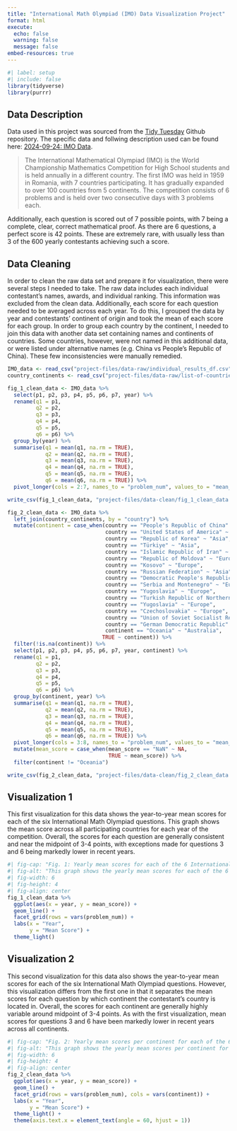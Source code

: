 ```yaml
---
title: "International Math Olympiad (IMO) Data Visualization Project"
format: html
execute: 
  echo: false
  warning: false
  message: false
embed-resources: true
---
```


```r
#| label: setup
#| include: false
library(tidyverse)
library(purrr)
```
## Data Description

Data used in this project was sourced from the [Tidy Tuesday](https://github.com/rfordatascience/tidytuesday) Github repository. The specific data and follwing description used can be found here: 
[2024-09-24: IMO Data](https://github.com/rfordatascience/tidytuesday/tree/main/data/2024/2024-09-24). 

> The International Mathematical Olympiad (IMO) is the World Championship Mathematics Competition for High School students and is held annually in a different country. The first IMO was held in 1959 in Romania, with 7 countries participating. It has gradually expanded to over 100 countries from 5 continents. The competition consists of 6 problems and is held over two consecutive days with 3 problems each.

Additionally, each question is scored out of 7 possible points, with 7 being a complete, clear, correct mathematical proof. As there are 6 questions, a perfect score is 42 points. These are extremely rare, with usually less than 3 of the 600 yearly contestants achieving such a score.

## Data Cleaning

In order to clean the raw data set and prepare it for visualization, there were several steps I needed to take. The raw data includes each individual contestant's names, awards, and individual ranking. This information was excluded from the clean data. Additionally, each score for each question needed to be averaged across each year. To do this, I grouped the data by year and contestants' continent of origin and took the mean of each score for each group. In order to group each country by the continent, I needed to join this data with another data set containing names and continents of countries. Some countries, however, were not named in this additional data, or were listed under alternative names (e.g. China vs People's Republic of China). These few inconsistencies were manually remedied.


```r
IMO_data <- read_csv("project-files/data-raw/individual_results_df.csv")
country_continents <- read_csv("project-files/data-raw/list-of-countries-by-continent-2025.csv")
```

```r
fig_1_clean_data <- IMO_data %>% 
  select(p1, p2, p3, p4, p5, p6, p7, year) %>% 
  rename(q1 = p1,
         q2 = p2,
         q3 = p3,
         q4 = p4,
         q5 = p5,
         q6 = p6) %>% 
  group_by(year) %>% 
  summarise(q1 = mean(q1, na.rm = TRUE),
            q2 = mean(q2, na.rm = TRUE),
            q3 = mean(q3, na.rm = TRUE),
            q4 = mean(q4, na.rm = TRUE),
            q5 = mean(q5, na.rm = TRUE),
            q6 = mean(q6, na.rm = TRUE)) %>% 
  pivot_longer(cols = 2:7, names_to = "problem_num", values_to = "mean_score")
```

```r
write_csv(fig_1_clean_data, "project-files/data-clean/fig_1_clean_data.csv")
```

```r
fig_2_clean_data <- IMO_data %>% 
  left_join(country_continents, by = "country") %>% 
  mutate(continent = case_when(country == "People's Republic of China" ~ "Asia",
                               country == "United States of America" ~ "North America",
                               country == "Republic of Korea" ~ "Asia",
                               country == "Türkiye" ~ "Asia",
                               country == "Islamic Republic of Iran" ~ "Asia",
                               country == "Republic of Moldova" ~ "Europe",
                               country == "Kosovo" ~ "Europe",
                               country == "Russian Federation" ~ "Asia",
                               country == "Democratic People's Republic of Korea" ~ "Asia",
                               country == "Serbia and Montenegro" ~ "Europe",
                               country == "Yugoslavia" ~ "Europe",
                               country == "Turkish Republic of Northern Cyprus" ~ "Asia",
                               country == "Yugoslavia" ~ "Europe",
                               country == "Czechoslovakia" ~ "Europe",
                               country == "Union of Soviet Socialist Republics" ~ "Asia",
                               country == "German Democratic Republic" ~ "Asia",
                               continent == "Oceania" ~ "Australia",
                              TRUE ~ continent)) %>% 
  filter(!is.na(continent)) %>% 
  select(p1, p2, p3, p4, p5, p6, p7, year, continent) %>% 
  rename(q1 = p1,
         q2 = p2,
         q3 = p3,
         q4 = p4,
         q5 = p5,
         q6 = p6) %>% 
  group_by(continent, year) %>% 
  summarise(q1 = mean(q1, na.rm = TRUE),
            q2 = mean(q2, na.rm = TRUE),
            q3 = mean(q3, na.rm = TRUE),
            q4 = mean(q4, na.rm = TRUE),
            q5 = mean(q5, na.rm = TRUE),
            q6 = mean(q6, na.rm = TRUE)) %>% 
  pivot_longer(cols = 3:8, names_to = "problem_num", values_to = "mean_score") %>% 
  mutate(mean_score = case_when(mean_score == "NaN" ~ NA,
                                TRUE ~ mean_score)) %>% 
  filter(continent != "Oceania")
```

```r
write_csv(fig_2_clean_data, "project-files/data-clean/fig_2_clean_data.csv")
```


## Visualization 1

This first visualization for this data shows the year-to-year mean scores for each of the six International Math Olympiad questions. This graph shows the mean score across all participating countries for each year of the competition. Overall, the scores for each question are generally consistent and near the midpoint of 3-4 points, with exceptions made for questions 3 and 6 being markedly lower in recent years.

```r
#| fig-cap: "Fig. 1: Yearly mean scores for each of the 6 International Math Olympiad questions. Each question is scored out of 7 points."
#| fig-alt: "This graph shows the yearly mean scores for each of the 6 International Math Olympiad questions. Each question is scored out of 7 points. This graph shows data from the first International Math Olympiad in 1959 through the most recent one in 2024."
#| fig-width: 6
#| fig-height: 4
#| fig-align: center
fig_1_clean_data %>% 
  ggplot(aes(x = year, y = mean_score)) + 
  geom_line() +
  facet_grid(rows = vars(problem_num)) +
  labs(x = "Year",
       y = "Mean Score") +
  theme_light()
```

## Visualization 2

This second visualization for this data also shows the year-to-year mean scores for each of the six International Math Olympiad questions. However, this visualization differs from the first one in that it separates the mean scores for each question by which continent the contestant's country is located in. Overall, the scores for each continent are generally highly variable around midpoint of 3-4 points. As with the first visualization, mean scores for questions 3 and 6 have been markedly lower in recent years across all continents.

```r
#| fig-cap: "Fig. 2: Yearly mean scores per continent for each of the 6 International Math Olympiad questions. Each question is scored out of 7 points. "
#| fig-alt: "This graph shows the yearly mean scores per continent for each of the 6 International Math Olympiad questions. Each question is scored out of 7 points. This graph shows data from the first International Math Olympiad in 1959 through the most recent one in 2024, and includes data from all continents except Antarctica."
#| fig-width: 6
#| fig-height: 4
#| fig-align: center
fig_2_clean_data %>% 
  ggplot(aes(x = year, y = mean_score)) + 
  geom_line() +
  facet_grid(rows = vars(problem_num), cols = vars(continent)) +
  labs(x = "Year",
       y = "Mean Score") +
  theme_light() +
  theme(axis.text.x = element_text(angle = 60, hjust = 1))
  
```
